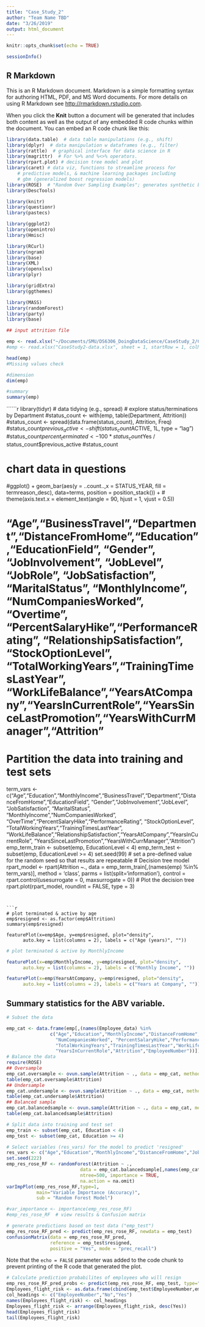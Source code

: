 ```yaml
---
title: "Case_Study_2"
author: "Team Name TBD"
date: "3/26/2019"
output: html_document
---
```


```r
knitr::opts_chunk$set(echo = TRUE)
```


```r
sessionInfo()
```
## R Markdown

This is an R Markdown document. Markdown is a simple formatting syntax for authoring HTML, PDF, and MS Word documents. For more details on using R Markdown see <http://rmarkdown.rstudio.com>.

When you click the **Knit** button a document will be generated that includes both content as well as the output of any embedded R code chunks within the document. You can embed an R code chunk like this:
```r


library(data.table)  # data table manipulations (e.g., shift)
library(dplyr)  # data manipulation w dataframes (e.g., filter)
library(rattle)  # graphical interface for data science in R
library(magrittr)  # For %>% and %<>% operators.
library(rpart.plot) # decision tree model and plot
library(caret) # data viz, functions to streamline process for
    # predictive models, & machine learning packages including
    # gbm (generalized boost regression models)
library(ROSE)  # "Random Over Sampling Examples"; generates synthetic balanced samples
library(DescTools)

library(knitr)
library(questionr)
library(pastecs)

library(ggplot2)
library(openintro)
library(Hmisc)

library(RCurl)
library(ngram)
library(base)
library(XML)
library(openxlsx)
library(plyr)

library(gridExtra)
library(ggthemes)

library(MASS)
library(randomForest)
library(party)
library(base)
```

```r
## input attrition file

emp <- read.xlsx("~/Documents/SMU/DS6306_DoingDataScience/CaseStudy_2/CaseStudy2-data.xlsx", sheet = 1, startRow = 1, colNames = TRUE)
#emp <- read.xlsx("CaseStudy2-data.xlsx", sheet = 1, startRow = 1, colNames = TRUE, rowNames = FALSE, detectDates = FALSE, skipEmptyRows = TRUE, skipEmptyCols = TRUE, rows = NULL, cols = NULL, check.names = FALSE, namedRegion = NULL, na.strings = "NA", fillMergedCells = FALSE)

head(emp)
#Missing values check

#dimension
dim(emp)

#summary
summary(emp)
```

``````r

library(tidyr)  # data tidying (e.g., spread)
# explore status/terminations by Department
#status_count <- with(emp, table(Department, Attrition))
#status_count <- spread(data.frame(status_count), Attrition, Freq)
#status_count$previous_active <- shift(status_count$ACTIVE, 1L, type = "lag")
#status_count$percent_terminated <- 100*status_count$Yes / status_count$previous_active
#status_count



# chart data in questions
#ggplot() + geom_bar(aes(y = ..count..,x = STATUS_YEAR, fill = termreason_desc), data=terms, position = position_stack()) +
#  theme(axis.text.x = element_text(angle = 90, hjust = 1, vjust = 0.5))

# "Age","BusinessTravel","Department","DistanceFromHome","Education","EducationField", "Gender", "JobInvolvement", "JobLevel", "JobRole", "JobSatisfaction", "MaritalStatus", "MonthlyIncome", "NumCompaniesWorked",  "Overtime", "PercentSalaryHike","PerformanceRating", "RelationshipSatisfaction", "StockOptionLevel", "TotalWorkingYears","TrainingTimesLastYear", "WorkLifeBalance","YearsAtCompany","YearsInCurrentRole","YearsSinceLastPromotion","YearsWithCurrManager","Attrition"

# Partition the data into training and test sets
term_vars <- c("Age","Education","MonthlyIncome","BusinessTravel","Department","DistanceFromHome","EducationField", "Gender","JobInvolvement","JobLevel", "JobSatisfaction", "MaritalStatus", "MonthlyIncome","NumCompaniesWorked", "OverTime","PercentSalaryHike","PerformanceRating", "StockOptionLevel", "TotalWorkingYears","TrainingTimesLastYear", "WorkLifeBalance","RelationshipSatisfaction","YearsAtCompany","YearsInCurrentRole", "YearsSinceLastPromotion","YearsWithCurrManager","Attrition")
emp_term_train <- subset(emp, EducationLevel < 4)
emp_term_test <- subset(emp, EducationLevel >= 4)
set.seed(99)  # set a pre-defined value for the random seed so that results are repeatable
# Decision tree model
rpart_model <- rpart(Attrition ~.,
                     data = emp_term_train[,(names(emp) %in% term_vars)],
                     method = 'class',
                     parms = list(split='information'),
                     control = rpart.control(usesurrogate = 0,
                                             maxsurrogate = 0))
# Plot the decision tree
rpart.plot(rpart_model, roundint = FALSE, type = 3)







```


```r

# plot terminated & active by age
emp$resigned <- as.factor(emp$Attrition)
summary(emp$resigned)

featurePlot(x=emp$Age, y=emp$resigned, plot="density",
      auto.key = list(columns = 2), labels = c("Age (years)", ""))
```


```r

# plot terminated & active by MonthlyIncome

featurePlot(x=emp$MonthlyIncome, y=emp$resigned, plot="density",
      auto.key = list(columns = 2), labels = c("Monthly Income", ""))
```


```r

featurePlot(x=emp$YearsAtCompany, y=emp$resigned, plot="density",
      auto.key = list(columns = 2), labels = c("Years at Company", ""))

```




## Summary statistics for the ABV variable.
```r
# Subset the data

emp_cat <- data.frame(emp[,(names(Employee_data) %in%
                c("Age","Education","MonthlyIncome","DistanceFromHome","JobInvolvement","JobLevel", "JobSatisfaction",
                  "NumCompaniesWorked", "PercentSalaryHike","PerformanceRating", "StockOptionLevel",
                  "TotalWorkingYears","TrainingTimesLastYear","WorkLifeBalance","RelationshipSatisfaction","YearsAtCompany",
                  "YearsInCurrentRole","Attrition","EmployeeNumber"))])
# Balance the data
require(ROSE)
## Oversample
emp_cat.oversample <- ovun.sample(Attrition ~ ., data = emp_cat, method = "over",N = 2466)$data
table(emp_cat.oversample$Attrition)
## Undersample
emp_cat.undersample <- ovun.sample(Attrition ~ ., data = emp_cat, method = "under",N = 474,seed = 1)$data
table(emp_cat.undersample$Attrition)
## Balanced sample
emp_cat.balancedsample <- ovun.sample(Attrition ~ ., data = emp_cat, method = "both", p=0.5, N=1470, seed = 1)$data
table(emp_cat.balancedsample$Attrition)

# Split data into training and test set
emp_train <- subset(emp_cat, Education < 4)
emp_test <- subset(emp_cat, Education >= 4)

# Select variables (res_vars) for the model to predict 'resigned'
res_vars <- c("Age","Education","MonthlyIncome","DistanceFromHome","JobInvolvement","JobLevel", "JobSatisfaction", "NumCompaniesWorked", "PercentSalaryHike","PerformanceRating", "StockOptionLevel", "TotalWorkingYears","TrainingTimesLastYear", "WorkLifeBalance","RelationshipSatisfaction","YearsAtCompany","YearsInCurrentRole","Attrition")
set.seed(222)
emp_res_rose_RF <- randomForest(Attrition ~ .,
                           data = emp_cat.balancedsample[,names(emp_cat.balancedsample) %in% res_vars],
                           ntree=500, importance = TRUE,
                           na.action = na.omit)
varImpPlot(emp_res_rose_RF,type=1,
           main="Variable Importance (Accuracy)",
           sub = "Random Forest Model")
```

```r

#var_importance <- importance(emp_res_rose_RF)
#emp_res_rose_RF  # view results & Confusion matrix

```

```r

# generate predictions based on test data ("emp_test")
emp_res_rose_RF_pred <- predict(emp_res_rose_RF, newdata = emp_test)
confusionMatrix(data = emp_res_rose_RF_pred,
                reference = emp_test$resigned,
                positive = "Yes", mode = "prec_recall")
```
Note that the `echo = FALSE` parameter was added to the code chunk to prevent printing of the R code that generated the plot.

```r

# Calculate prediction probabilites of employees who will resign
emp_res_rose_RF_pred_probs <- predict(emp_res_rose_RF, emp_test, type="prob")
Employees_flight_risk <- as.data.frame(cbind(emp_test$EmployeeNumber,emp_res_rose_RF_pred_probs))
col_headings <- c("EmployeeNumber","No","Yes")
names(Employees_flight_risk) <- col_headings
Employees_flight_risk <- arrange(Employees_flight_risk, desc(Yes))
head(Employees_flight_risk)
tail(Employees_flight_risk)


```